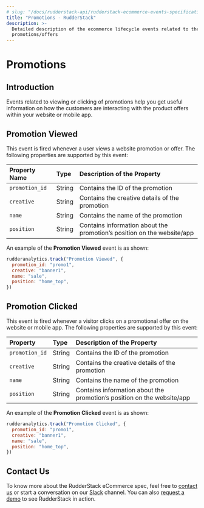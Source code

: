 ```yaml
---
# slug: "/docs/rudderstack-api/rudderstack-ecommerce-events-specification/promotions"
title: "Promotions - RudderStack"
description: >-
  Detailed description of the ecommerce lifecycle events related to the
  promotions/offers
---
```


# Promotions

## Introduction

Events related to viewing or clicking of promotions help you get useful information on how the customers are interacting with the product offers within your website or mobile app.

## Promotion Viewed

This event is fired whenever a user views a website promotion or offer. The following properties are supported by this event:

| **Property Name** | **Type** | **Description of the Property**                                        |
| :---------------- | :------- | :--------------------------------------------------------------------- |
| `promotion_id`    | String   | Contains the ID of the promotion                                       |
| `creative`        | String   | Contains the creative details of the promotion                         |
| `name`            | String   | Contains the name of the promotion                                     |
| `position`        | String   | Contains information about the promotion’s position on the website/app |

An example of the **Promotion Viewed** event is as shown:

```javascript
rudderanalytics.track("Promotion Viewed", {
  promotion_id: "promo1",
  creative: "banner1",
  name: "sale",
  position: "home_top",
})
```

## Promotion Clicked

This event is fired whenever a visitor clicks on a promotional offer on the website or mobile app. The following properties are supported by this event:

| **Property**   | **Type** | **Description of the Property**                                        |
| :------------- | :------- | :--------------------------------------------------------------------- |
| `promotion_id` | String   | Contains the ID of the promotion                                       |
| `creative`     | String   | Contains the creative details of the promotion                         |
| `name`         | String   | Contains the name of the promotion                                     |
| `position`     | String   | Contains information about the promotion’s position on the website/app |

An example of the **Promotion Clicked** event is as shown:

```javascript
rudderanalytics.track("Promotion Clicked", {
  promotion_id: "promo1",
  creative: "banner1",
  name: "sale",
  position: "home_top",
})
```

## Contact Us

To know more about the RudderStack eCommerce spec, feel free to [contact us](mailto:%20docs@rudderstack.com) or start a conversation on our [Slack](https://resources.rudderstack.com/join-rudderstack-slack) channel. You can also [request a demo](https://rudderstack.com/request-a-demo/) to see RudderStack in action.
